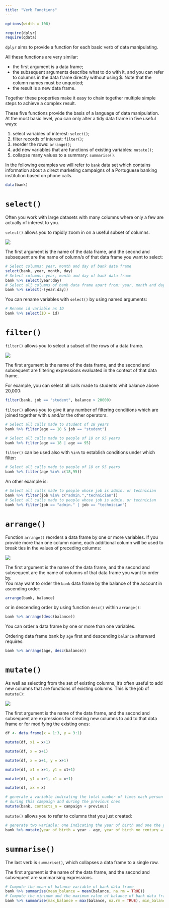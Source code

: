 ```yaml
---
title: "Verb Functions"
---
```



```r
options(width = 108)
```


```r
require(dplyr)
require(qdata)
```

`dplyr` aims to provide a function for each basic verb of data manipulating.

All these functions are very similar:

* the first argument is a data frame;
* the subsequent arguments describe what to do with it, and you can refer to columns in the data frame directly without using $. Note that the column names must be unquoted;
* the result is a new data frame.

Together these properties make it easy to chain together multiple simple steps to achieve a complex result.

These five functions provide the basis of a language of data manipulation. At the most basic level, you can only alter a tidy data frame in five useful ways: 

1. select variables of interest: `select()`;
2. filter records of interest: `filter()`;
3. reorder the rows: `arrange()`;
4. add new variables that are functions of existing variables: `mutate()`;
5. collapse many values to a summary: `summarise()`. 


In the following examples we will refer to `bank` data set which contains information about a direct marketing campaigns of a Portuguese banking institution based on phone calls. 

```r
data(bank) 
```

# `select()`

Often you work with large datasets with many columns where only a few are actually of interest to you. 

`select()` allows you to rapidly zoom in on a useful subset of columns.  


![](images/sel.png) 

The first argument is the name of the data frame, and the second and subsequent are the name of column/s of that data frame you want to select:

```r
# Select columns: year, month and day of bank data frame
select(bank, year, month, day)
# Select columns: year, month and day of bank data frame
bank %>% select(year:day)
# Select all columns of bank data frame apart from: year, month and day
bank %>% select(-(year:day))
```


You can rename variables with `select()` by using named arguments:

```r
# Rename id variable as ID
bank %>% select(ID = id)
```


# `filter()`

`filter()` allows you to select a subset of the rows of a data frame.

![](images/fil.png) 

The first argument is the name of the data frame, and the second and subsequent are filtering expressions evaluated in the context of that data frame.

For example, you can select all calls made to students whit balance above 20,000:


```r
filter(bank, job == "student", balance > 20000)
```


`filter()` allows you to give it any number of filtering conditions which are joined together with `&` and/or the other operators.  

```r
# Select all calls made to student of 18 years 
bank %>% filter(age == 18 & job == "student")
```

```r
# Select all calls made to people of 18 or 95 years
bank %>% filter(age == 18 | age == 95)
```

`filter()` can be used also with `%in%` to establish conditions under which filter: 

```r
# Select all calls made to people of 18 or 95 years
bank %>% filter(age %in% c(18,95))
```

An other example is:

```r
# Select all calls made to people whose job is admin. or technician 
bank %>% filter(job %in% c("admin.","technician"))
# Select all calls made to people whose job is admin. or technician 
bank %>% filter(job == "admin." | job == "technician")
```


# `arrange()`

Function `arrange()` reorders a data frame by one or more variables. If you provide more than one column name, each additional column will be used to break ties in the values of preceding columns:

![](images/arr.png)

The first argument is the name of the data frame, and the second and subsequent are the name of columns of that data frame you want to order by.  
You may want to order the `bank` data frame by the balance of the account in ascending order:

```r
arrange(bank, balance)
```

or in descending order by using function `desc()` within `arrange()`: 

```r
bank %>% arrange(desc(balance))
```

You can order a data frame by one or more than one variables.

Ordering data frame bank by `age` first and descending `balance` afterward requires:


```r
bank %>% arrange(age, desc(balance))
```



# `mutate()`

As well as selecting from the set of existing columns, it’s often useful to add new columns that are functions of existing columns. This is the job of `mutate()`:

![](images/mut.png) 


The first argument is the name of the data frame, and the second and subsequent are expressions for creating new columns to add to that data frame or for modifying the existing ones: 


```r
df <- data.frame(x = 1:3, y = 3:1)

mutate(df, x1 = x+1)

mutate(df, x = x+1)

mutate(df, x = x+1, y = x+1)

mutate(df, x1 = x+1, y1 = x1+1)

mutate(df, y1 = x+1, x1 = x+1)

mutate(df, xx = x)
```


```r
# generate a variable indicating the total number of times each person has been contacted 
# during this campaign and during the previous ones 
mutate(bank, contacts_n = campaign + previous)
```

`mutate()` allows you to refer to columns that you just created:

```r
# generate two variable: one indicating the year of birth and one the year of birth without century 
bank %>% mutate(year_of_birth = year - age, year_of_birth_no_century = year_of_birth - 1900)
```


# `summarise()`

The last verb is `summarise()`, which collapses a data frame to a single row.

The first argument is the name of the data frame, and the second and subsequent are summarising expressions.

```r
# Compute the mean of balance variable of bank data frame
bank %>% summarise(mean_balance = mean(balance, na.rm = TRUE))
# Compute the minimum and the maximum value of balance of bank data frame
bank %>% summarise(max_balance = max(balance, na.rm = TRUE), min_balance = min(balance, na.rm = TRUE))
```




